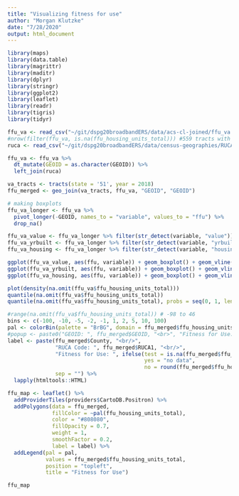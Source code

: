```yaml
---
title: "Visualizing fitness for use"
author: "Morgan Klutzke"
date: "7/28/2020"
output: html_document
---
```


```r
library(maps)
library(data.table)
library(magrittr)
library(maditr)
library(dplyr)
library(stringr)
library(ggplot2)
library(leaflet)
library(readr)
library(tigris)
library(tidyr)
```

```r
ffu_va <- read_csv("~/git/dspg20broadbandERS/data/acs-cl-joined/ffu_va.csv")
#nrow(filter(ffu_va, is.na(ffu_housing_units_total))) #559 tracts with no data
ruca <- read_csv("~/git/dspg20broadbandERS/data/census-geographies/RUCA.csv")

ffu_va <- ffu_va %>% 
  dt_mutate(GEOID = as.character(GEOID)) %>%
  left_join(ruca)

va_tracts <- tracts(state = '51', year = 2018)
ffu_merged <- geo_join(va_tracts, ffu_va, "GEOID", "GEOID")
```

```r
# making boxplots
ffu_va_longer <- ffu_va %>%
  pivot_longer(-GEOID, names_to = "variable", values_to = "ffu") %>%
  drop_na()

ffu_va_value <- ffu_va_longer %>% filter(str_detect(variable, "value"))
ffu_va_yrbuilt <- ffu_va_longer %>% filter(str_detect(variable, "yrbuilt"))
ffu_va_housing <- ffu_va_longer %>% filter(str_detect(variable, "housing|occupancy"))

ggplot(ffu_va_value, aes(ffu, variable)) + geom_boxplot() + geom_vline(xintercept = -1, linetype = "dashed", color = "red") + geom_vline(xintercept = 1, linetype = "dashed", color = "red")
ggplot(ffu_va_yrbuilt, aes(ffu, variable)) + geom_boxplot() + geom_vline(xintercept = -1, linetype = "dashed", color = "red") + geom_vline(xintercept = 1, linetype = "dashed", color = "red")
ggplot(ffu_va_housing, aes(ffu, variable)) + geom_boxplot() + geom_vline(xintercept = -1, linetype = "dashed", color = "red") + geom_vline(xintercept = 1, linetype = "dashed", color = "red")
```

```r
plot(density(na.omit(ffu_va$ffu_housing_units_total)))
quantile(na.omit(ffu_va$ffu_housing_units_total))
quantile(na.omit(ffu_va$ffu_housing_units_total), probs = seq(0, 1, length.out = 11))
```

```r
#range(na.omit(ffu_va$ffu_housing_units_total)) # -98 to 46
bins <- c(-100, -10, -5, -2, -1, 1, 2, 5, 10, 100)
pal <- colorBin(palette = "BrBG", domain = ffu_merged$ffu_housing_units_total, bins = bins)
#popup <- paste0("GEOID: ", ffu_merged$GEOID, "<br>", "Fitness for Use: ", round(ffu_merged$ffu_housing_units_total, 2))
label <- paste(ffu_merged$County, "<br/>", 
               "RUCA Code: ", ffu_merged$RUCA1, "<br/>", 
               "Fitness for Use: ", ifelse(test = is.na(ffu_merged$ffu_housing_units_total), 
                                           yes = "no data", 
                                           no = round(ffu_merged$ffu_housing_units_total, 2)), 
               sep = "") %>%
  lapply(htmltools::HTML)

ffu_map <- leaflet() %>%
  addProviderTiles(providers$CartoDB.Positron) %>%
  addPolygons(data = ffu_merged,
              fillColor = ~pal(ffu_housing_units_total),
              color = "#808080",
              fillOpacity = 0.7,
              weight = 1,
              smoothFactor = 0.2,
              label = label) %>%
  addLegend(pal = pal,
            values = ffu_merged$ffu_housing_units_total,
            position = "topleft",
            title = "Fitness for Use")

ffu_map
```

